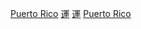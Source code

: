 {{Catnav|頁面分類|社会|文化|体育|运动员|各国运动员}}
{{Catnav|頁面分類|社会|文化|体育|各國體育|波多黎各體育}}
{{Catnav|頁面分類|地理|美洲|加勒比海地區|加勒比海島嶼|波多黎各|波多黎各人|各職業波多黎各人}}
{{Catnav|頁面分類|人物|各職業人物|运动员|各国运动员}}
{{Catnav|頁面分類|人物|職業|按职业分类的各国人物|各职业美国人|各職業波多黎各人}}
{{Catnav|頁面分類|人物|各國人物|美国人|波多黎各人|各職業波多黎各人}}

{{Commonscat|Sportspeople from Puerto Rico}}

[[Category:各國運動員|Puerto Rico]]
[[Category:各職業波多黎各人|運]]
[[Category:波多黎各體育|運]]
[[Category:北美洲运动员|Puerto Rico]]